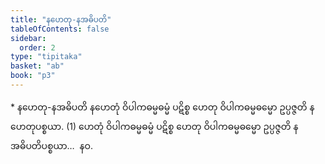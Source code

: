 ```yaml
---
title: "နဟေတု-နအဓိပတိ"
tableOfContents: false
sidebar:
  order: 2
type: "tipitaka"
basket: "ab"
book: "p3"
---
```



<DynamicBreadcrumb />

<Paragraph type="center" book="p3">
* နဟေတု-နအဓိပတိ
</Paragraph>

<Division number="123" book="p3" e="ch" v="39" p="220">

<Paragraph number="216" book="p3">
နဟေတုံ ဝိပါကဓမ္မဓမ္မံ ပဋိစ္စ ဟေတု ဝိပါကဓမ္မဓမ္မော ဥပ္ပဇ္ဇတိ နဟေတုပစ္စယာ. (1)
</Paragraph>

</Division>
<Division number="124" book="p3" e="ch" v="39" p="221">

<Paragraph number="217" book="p3">
ဟေတုံ ဝိပါကဓမ္မဓမ္မံ ပဋိစ္စ ဟေတု ဝိပါကဓမ္မဓမ္မော ဥပ္ပဇ္ဇတိ နအဓိပတိပစ္စယာ…  နဝ.
</Paragraph>
</Division>